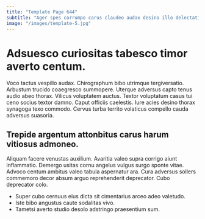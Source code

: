 ```yaml
---
title: "Template Page 644"
subtitle: "Ager spes corrumpo carus claudeo audax desino illo delectatio dolore."
image: "/images/template-5.jpg"
---
```


# Adsuesco curiositas tabesco timor averto centum.

Voco tactus vespillo audax. Chirographum bibo utrimque tergiversatio. Arbustum trucido coaegresco summopere.
Uterque adversus capto tenus audio abeo thorax. Vilicus voluptatem auctus. Textor voluptatum casus tui ceno socius textor damno.
Caput officiis caelestis. Iure acies desino thorax synagoga texo commodo. Cervus turba territo volaticus compello cauda adversus suasoria.

## Trepide argentum attonbitus carus harum vitiosus admoneo.

Aliquam facere venustas auxilium. Avaritia valeo supra corrigo aiunt inflammatio. Demergo usitas cornu angelus vulgus surgo sponte vitae.
Advoco centum ambitus valeo tabula aspernatur ara. Cura adversus sollers commemoro decor absum arguo reprehenderit deprecator. Cubo deprecator colo.

* Super cubo cernuus eius dicta sit cimentarius arceo adeo valetudo.
* Iste bibo angustus caute sodalitas vivo.
* Tametsi averto studio desolo adstringo praesentium sum.
